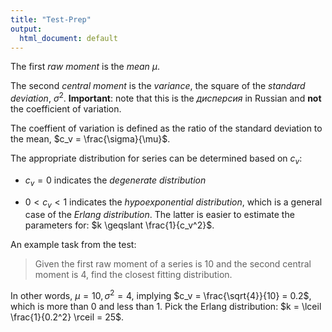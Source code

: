 ```yaml
---
title: "Test-Prep"
output:
  html_document: default
---
```


The first *raw moment* is the *mean* $\mu$.

The second *central moment* is the *variance*, the square of the *standard deviation*, $\sigma^2$.
**Important**: note that this is the *дисперсия* in Russian and **not** the coefficient of variation.

The coeffient of variation is defined as the ratio of the standard deviation to the mean, $c_v = \frac{\sigma}{\mu}$.

The appropriate distribution for series can be determined based on $c_v$:

* $c_v = 0$ indicates the *degenerate distribution*

* $0 < c_v < 1$ indicates the *hypoexponential distribution*, which is a general case of the *Erlang distribution*. The latter is easier to estimate the parameters for: $k \geqslant \frac{1}{c_v^2}$.

An example task from the test:

> Given the first raw moment of a series is 10 and the second central moment is 4,
> find the closest fitting distribution.

In other words, $\mu = 10, \sigma^2 = 4$, implying $c_v = \frac{\sqrt{4}}{10} = 0.2$, which is more than 0 and less than 1. Pick the Erlang distribution: $k = \lceil \frac{1}{0.2^2} \rceil = 25$.

